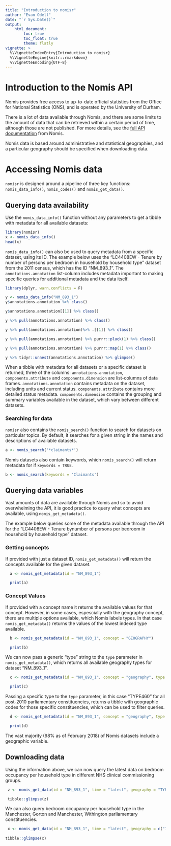 ```yaml
---
title: "Introduction to nomisr"
author: "Evan Odell"
date: "`r Sys.Date()`"
output: 
    html_document:
        toc: true
        toc_float: true
        theme: flatly
vignette: >
  %\VignetteIndexEntry{Introduction to nomisr}
  %\VignetteEngine{knitr::rmarkdown}
  %\VignetteEncoding{UTF-8}
---
```


# Introduction to the Nomis API

Nomis provides free access to up-to-date official statistics from the Office for National Statistics (ONS), and is operated by the University of Durham.

There is a lot of data available through Nomis, and there are some limits to the amount of data that can be retrieved within a certain period of time, although those are not published. For more details, see the [full API documentation](https://www.nomisweb.co.uk/api/v01/help) from Nomis.

Nomis data is based around administrative and statistical geographies, and a particular geography should be specified when downloading data.

# Accessing Nomis data

`nomisr` is designed around a pipeline of three key functions: `nomis_data_info()`, `nomis_codes()` and `nomis_get_data()`.

## Querying data availability

Use the `nomis_data_info()` function without any parameters to get a tibble with metadata for all available datasets:

```r
library(nomisr)
x <- nomis_data_info()
head(x)
```


`nomis_data_info()` can also be used to query metadata from a specific dataset, using its ID. The example below uses the "LC4408EW - Tenure by number of persons per bedroom in household by household type" dataset from the 2011 census, which has the ID "NM_893_1". The `annotations.annotation` list-column includes metadata important to making specific queries for additional metadata and the data itself.

```r
library(dplyr, warn.conflicts = F)

y <- nomis_data_info("NM_893_1")
y$annotations.annotation %>% class()

y$annotations.annotation[[1]] %>% class()

y %>% pull(annotations.annotation) %>% class()

y %>% pull(annotations.annotation)%>% .[[1]] %>% class()

y %>% pull(annotations.annotation) %>% purrr::pluck(1) %>% class()

y %>% pull(annotations.annotation) %>% purrr::map(1) %>% class()

y %>% tidyr::unnest(annotations.annotation) %>% glimpse()
```


When a tibble with metadata for all datasets or a specific dataset is returned, three of the columns: `annotations.annotation`, `components.attribute` and `components.dimension` are list-columns of data frames. `annotations.annotation` contains metadata on the dataset, including units and current status. `components.attribute` contains more detailed status metadata. `components.dimension` contains the grouping and summary variables available in the dataset, which vary between different datasets.

### Searching for data

`nomisr` also contains the `nomis_search()` function to search for datasets on particular topics. By default, it searches for a given string in the names and descriptions of available datasets.

```r
a <- nomis_search('*claimants*')
```

Nomis datasets also contain keywords, which `nomis_search()` will return metadata for if `keywords = TRUE`.


```r
b <- nomis_search(keywords = 'Claimants')
```


## Querying data variables

Vast amounts of data are available through Nomis and so to avoid overwhelming the API, it is good practice to query what concepts are available, using `nomis_get_metadata()`. 

The example below queries some of the metadata available through the API for the "LC4408EW - Tenure bynumber of persons per bedroom in household by household type" dataset.

### Getting concepts

If provided with just a dataset ID, `nomis_get_metadata()` will return the concepts available for the given dataset. 

```r

  a <- nomis_get_metadata(id = "NM_893_1")

  print(a)
```

### Concept Values
  
If provided with a concept name it returns the available values for that concept. However, in some cases, espescially with the geography concept, there are multiple options available, which Nomis labels types. In that case `nomis_get_metadata()` returns the values of the lowest indexed type available.
  
```r
  b <- nomis_get_metadata(id = "NM_893_1", concept = "GEOGRAPHY")

  print(b)
```

We can now pass a generic "type" string to the `type` parameter in `nomis_get_metadata()`, which returns all available geography types for dataset "NM_893_1".

  
```r
  c <- nomis_get_metadata(id = "NM_893_1", concept = "geography", type = "type")

  print(c)
```

  
Passing a specific type to the `type` parameter, in this case "TYPE460" for all post-2010 parliamentary constituencies, returns a tibble with geographic codes for those specific constituencies, which can be used to filter queries.
  
```r
  d <- nomis_get_metadata(id = "NM_893_1", concept = "geography", type = "TYPE460")

  print(d)
```


The vast majority (98% as of February 2018) of Nomis datasets include a geographic variable.

## Downloading data

Using the information above, we can now query the latest data on bedroom occupancy per household type in different NHS clinical commissioning groups.

```r
 z <- nomis_get_data(id = "NM_893_1", time = "latest", geography = "TYPE266")

 tibble::glimpse(z)
```


We can also query bedroom occupancy per household type in the Manchester, Gorton and Manchester, Withington parliamentary constituencies.

```r
 x <- nomis_get_data(id = "NM_893_1", time = "latest", geography = c("1929380119", "1929380120"))
 
tibble::glimpse(x)
```






